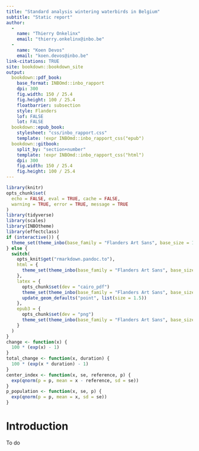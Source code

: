 ```yaml
---
title: "Standard analysis wintering waterbirds in Belgium"
subtitle: "Static report"
author: 
  - 
    name: "Thierry Onkelinx"
    email: "thierry.onkelinx@inbo.be"
  - 
    name: "Koen Devos"
    email: "koen.devos@inbo.be"
link-citations: TRUE
site: bookdown::bookdown_site
output:
  bookdown::pdf_book:
    base_format: INBOmd::inbo_rapport
    dpi: 300
    fig.width: 150 / 25.4
    fig.height: 100 / 25.4
    floatbarrier: subsection
    style: Flanders
    lof: FALSE
    lot: FALSE
  bookdown::epub_book:
    stylesheet: "css/inbo_rapport.css"
    template: !expr INBOmd::inbo_rapport_css("epub")
  bookdown::gitbook:
    split_by: "section+number"
    template: !expr INBOmd::inbo_rapport_css("html")
    dpi: 300
    fig.width: 150 / 25.4
    fig.height: 100 / 25.4
---
```


```r
library(knitr)
opts_chunk$set(
  echo = FALSE, eval = TRUE, cache = FALSE,
  warning = TRUE, error = TRUE, message = TRUE
)
library(tidyverse)
library(scales)
library(INBOtheme)
library(effectclass)
if (interactive()) {
  theme_set(theme_inbo(base_family = "Flanders Art Sans", base_size = 12))
} else {
  switch(
    opts_knit$get("rmarkdown.pandoc.to"),
    html = {
      theme_set(theme_inbo(base_family = "Flanders Art Sans", base_size = 10))
    },
    latex = {
      opts_chunk$set(dev = "cairo_pdf")
      theme_set(theme_inbo(base_family = "Flanders Art Sans", base_size = 9))
      update_geom_defaults("point", list(size = 1.5))
    },
    epub3 = {
      opts_chunk$set(dev = "png")
      theme_set(theme_inbo(base_family = "Flanders Art Sans", base_size = 12))
    }
  )
}
change <- function(x) {
  100 * (exp(x) - 1)
}
total_change <- function(x, duration) {
  100 * (exp(x * duration) - 1)
}
center_index <- function(x, se, reference, p) {
  exp(qnorm(p = p, mean = x - reference, sd = se))
}
p_population <- function(x, se, p) {
  exp(qnorm(p = p, mean = x, sd = se))
}
```

# Introduction

To do
